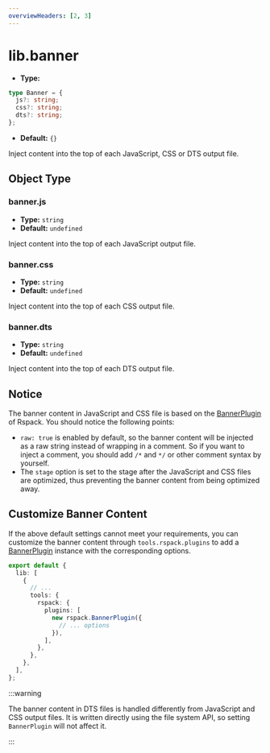 ```yaml
---
overviewHeaders: [2, 3]
---
```


# lib.banner

- **Type:**

```ts
type Banner = {
  js?: string;
  css?: string;
  dts?: string;
};
```

- **Default:** `{}`

Inject content into the top of each JavaScript, CSS or DTS output file.

## Object Type

### banner.js

- **Type:** `string`
- **Default:** `undefined`

Inject content into the top of each JavaScript output file.

### banner.css

- **Type:** `string`
- **Default:** `undefined`

Inject content into the top of each CSS output file.

### banner.dts

- **Type:** `string`
- **Default:** `undefined`

Inject content into the top of each DTS output file.

## Notice

The banner content in JavaScript and CSS file is based on the [BannerPlugin](https://rspack.dev/plugins/webpack/banner-plugin) of Rspack. You should notice the following points:

- `raw: true` is enabled by default, so the banner content will be injected as a raw string instead of wrapping in a comment. So if you want to inject a comment, you should add `/*` and `*/` or other comment syntax by yourself.
- The `stage` option is set to the stage after the JavaScript and CSS files are optimized, thus preventing the banner content from being optimized away.

## Customize Banner Content

If the above default settings cannot meet your requirements, you can customize the banner content through `tools.rspack.plugins` to add a [BannerPlugin](https://rspack.dev/plugins/webpack/banner-plugin) instance with the corresponding options.

```ts title="rslib.config.ts"
export default {
  lib: [
    {
      // ...
      tools: {
        rspack: {
          plugins: [
            new rspack.BannerPlugin({
              // ... options
            }),
          ],
        },
      },
    },
  ],
};
```

:::warning

The banner content in DTS files is handled differently from JavaScript and CSS output files. It is written directly using the file system API, so setting `BannerPlugin` will not affect it.

:::
